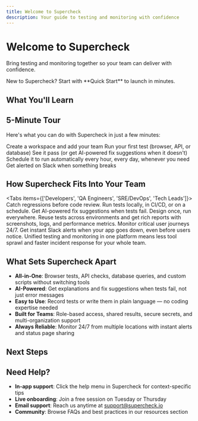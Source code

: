 ```yaml
---
title: Welcome to Supercheck
description: Your guide to testing and monitoring with confidence
---
```


# Welcome to Supercheck

Bring testing and monitoring together so your team can deliver with confidence.

<Callout type="info">
  New to Supercheck? Start with **Quick Start** to launch in minutes.
</Callout>

## What You'll Learn

<Cards>
  <Card
    title="Get Started Quickly"
    description="Set up your workspace, invite teammates, and run your first test in under 10 minutes."
    href="./quickstart"
  />
  <Card
    title="Communicate"
    description="Share system status with dashboards, alerts, and public status pages."
    href="./communicate"
  />
  <Card
    title="Automate"
    description="Create and schedule automated tests for browser, API, database, and custom scripts."
    href="./automate"
  />
  <Card
    title="Monitor"
    description="24/7 monitoring of your services with multi-location health checks and alerts."
    href="./monitor"
  />
</Cards>

## 5-Minute Tour

Here's what you can do with Supercheck in just a few minutes:

<Steps>
  <Step>Create a workspace and add your team</Step>
  <Step>Run your first test (browser, API, or database)</Step>
  <Step>See it pass (or get AI-powered fix suggestions when it doesn't)</Step>
  <Step>Schedule it to run automatically every hour, every day, whenever you need</Step>
  <Step>Get alerted on Slack when something breaks</Step>
</Steps>

## How Supercheck Fits Into Your Team

<Tabs items={['Developers', 'QA Engineers', 'SRE/DevOps', 'Tech Leads']}>
  <Tab value="Developers">
    Catch regressions before code review. Run tests locally, in CI/CD, or on a schedule.
    Get AI-powered fix suggestions when tests fail.
  </Tab>
  <Tab value="QA Engineers">
    Design once, run everywhere. Reuse tests across environments and get rich
    reports with screenshots, logs, and performance metrics.
  </Tab>
  <Tab value="SRE/DevOps">
    Monitor critical user journeys 24/7. Get instant Slack alerts when your
    app goes down, even before users notice.
  </Tab>
  <Tab value="Tech Leads">
    Unified testing and monitoring in one platform means less tool sprawl and
    faster incident response for your whole team.
  </Tab>
</Tabs>

## What Sets Supercheck Apart

- **All-in-One**: Browser tests, API checks, database queries, and custom scripts without switching tools
- **AI-Powered**: Get explanations and fix suggestions when tests fail, not just error messages
- **Easy to Use**: Record tests or write them in plain language — no coding expertise needed
- **Built for Teams**: Role-based access, shared results, secure secrets, and multi-organization support
- **Always Reliable**: Monitor 24/7 from multiple locations with instant alerts and status page sharing

## Next Steps

<Cards>
  <Card
    title="Quick Start"
    description="Follow the quick start guide and run your first test in 10 minutes."
    href="./quickstart"
  />
  <Card
    title="Automate Testing"
    description="Create browser, API, database, and custom tests with scheduling and CI/CD integration."
    href="./automate"
  />
  <Card
    title="Monitor Services"
    description="Set up 24/7 monitoring with HTTP, website, ping, port, and synthetic monitors."
    href="./monitor"
  />
  <Card
    title="Communicate Status"
    description="Build dashboards, configure alerts, and create public status pages for your services."
    href="./communicate"
  />
</Cards>

## Need Help?

- **In-app support**: Click the help menu in Supercheck for context-specific tips
- **Live onboarding**: Join a free session on Tuesday or Thursday
- **Email support**: Reach us anytime at support@supercheck.io
- **Community**: Browse FAQs and best practices in our resources section
